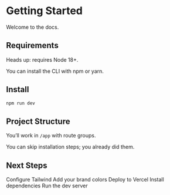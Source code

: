 # Getting Started

Welcome to the docs.

## Requirements
<Callout type="info">Heads up: requires Node 18+.</Callout>

<Callout type="tip">You can install the CLI with npm or yarn.</Callout>

## Install
```bash
npm run dev
```
## Project Structure
You’ll work in `/app` with route groups.

<Callout type="tip">You can skip installation steps; you already did them.</Callout>

## Next Steps
<Steps>
  <Step>Configure Tailwind</Step>
  <Step>Add your brand colors</Step>
  <Step>Deploy to Vercel</Step>
  <Step>Install dependencies</Step>
  <Step>Run the dev server</Step>
</Steps>
